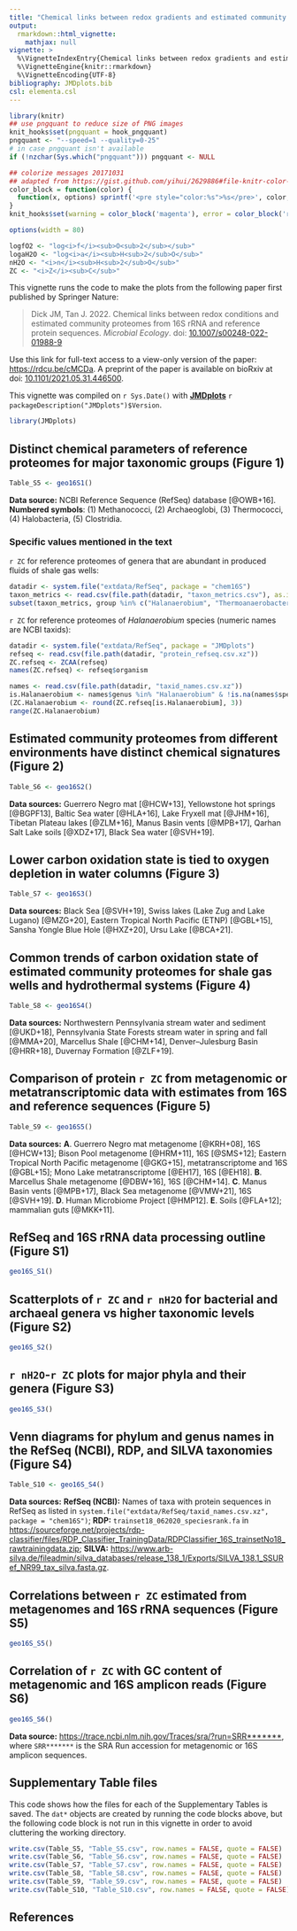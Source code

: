 ```yaml
---
title: "Chemical links between redox gradients and estimated community proteomes (2022)"
output: 
  rmarkdown::html_vignette:
    mathjax: null
vignette: >
  %\VignetteIndexEntry{Chemical links between redox gradients and estimated community proteomes (2022)}
  %\VignetteEngine{knitr::rmarkdown}
  %\VignetteEncoding{UTF-8}
bibliography: JMDplots.bib
csl: elementa.csl
---
```


<style>
/* https://gomakethings.com/how-to-break-an-image-out-of-its-parent-container-with-css/ */
@media (min-width: 700px) {
  .full-width {
    left: 50%;
    margin-left: -50vw;
    margin-right: -50vw;
    max-width: 100vw;
    position: relative;
    right: 50%;
    width: 100vw;
  }
}
@media (min-width: 900px) {
  .full-width {
    left: 50vw; /* fallback if needed */
    left: calc(50vw - 100px);
    width: 900px;
    position: relative;
  }
}
</style>

```r
library(knitr)
## use pngquant to reduce size of PNG images
knit_hooks$set(pngquant = hook_pngquant)
pngquant <- "--speed=1 --quality=0-25"
# in case pngquant isn't available
if (!nzchar(Sys.which("pngquant"))) pngquant <- NULL 

## colorize messages 20171031
## adapted from https://gist.github.com/yihui/2629886#file-knitr-color-msg-rnw
color_block = function(color) {
  function(x, options) sprintf('<pre style="color:%s">%s</pre>', color, x)
}
knit_hooks$set(warning = color_block('magenta'), error = color_block('red'), message = color_block('blue'))
```

```r
options(width = 80)
```

```r
logfO2 <- "log<i>f</i><sub>O<sub>2</sub></sub>"
logaH2O <- "log<i>a</i><sub>H<sub>2</sub>O</sub>"
nH2O <- "<i>n</i><sub>H<sub>2</sub>O</sub>"
ZC <- "<i>Z</i><sub>C</sub>"
```

This vignette runs the code to make the plots from the following paper first published by Springer Nature:

> Dick JM, Tan J. 2022. Chemical links between redox conditions and estimated community proteomes from 16S rRNA and reference protein sequences. *Microbial Ecology*. doi: [10.1007/s00248-022-01988-9](https://doi.org/10.1007/s00248-022-01988-9)

Use this link for full-text access to a view-only version of the paper: [https://rdcu.be/cMCDa](https://rdcu.be/cMCDa).
A preprint of the paper is available on bioRxiv at doi: [10.1101/2021.05.31.446500](https://doi.org/10.1101/2021.05.31.446500).

This vignette was compiled on `r Sys.Date()` with **[JMDplots](https://github.com/jedick/JMDplots)** `r packageDescription("JMDplots")$Version`.

```r
library(JMDplots)
```

## Distinct chemical parameters of reference proteomes for major taxonomic groups (Figure 1)
```r
Table_S5 <- geo16S1()
```

**Data source:** NCBI Reference Sequence (RefSeq) database [@OWB+16]. **Numbered symbols**: (1) Methanococci, (2) Archaeoglobi, (3) Thermococci, (4) Halobacteria, (5) Clostridia.

### Specific values mentioned in the text
`r ZC` for reference proteomes of genera that are abundant in produced fluids of shale gas wells:

```r
datadir <- system.file("extdata/RefSeq", package = "chem16S")
taxon_metrics <- read.csv(file.path(datadir, "taxon_metrics.csv"), as.is = TRUE)
subset(taxon_metrics, group %in% c("Halanaerobium", "Thermoanaerobacter"))
```

`r ZC` for reference proteomes of *Halanaerobium* species (numeric names are NCBI taxids):

```r
datadir <- system.file("extdata/RefSeq", package = "JMDplots")
refseq <- read.csv(file.path(datadir, "protein_refseq.csv.xz"))
ZC.refseq <- ZCAA(refseq)
names(ZC.refseq) <- refseq$organism

names <- read.csv(file.path(datadir, "taxid_names.csv.xz"))
is.Halanaerobium <- names$genus %in% "Halanaerobium" & !is.na(names$species)
(ZC.Halanaerobium <- round(ZC.refseq[is.Halanaerobium], 3))
range(ZC.Halanaerobium)
```

## Estimated community proteomes from different environments have distinct chemical signatures (Figure 2)
```r
Table_S6 <- geo16S2()
```

**Data sources:** Guerrero Negro mat [@HCW+13], Yellowstone hot springs [@BGPF13], Baltic Sea water [@HLA+16], Lake Fryxell mat [@JHM+16], Tibetan Plateau lakes [@ZLM+16], Manus Basin vents [@MPB+17], Qarhan Salt Lake soils [@XDZ+17], Black Sea water [@SVH+19].

## Lower carbon oxidation state is tied to oxygen depletion in water columns (Figure 3)
```r
Table_S7 <- geo16S3()
```

**Data sources:** Black Sea [@SVH+19], Swiss lakes (Lake Zug and Lake Lugano) [@MZG+20], Eastern Tropical North Pacific (ETNP) [@GBL+15], Sansha Yongle Blue Hole [@HXZ+20], Ursu Lake [@BCA+21].

## Common trends of carbon oxidation state of estimated community proteomes for shale gas wells and hydrothermal systems (Figure 4)
```r
Table_S8 <- geo16S4()
```

**Data sources:** Northwestern Pennsylvania stream water and sediment [@UKD+18], Pennsylvania State Forests stream water in spring and fall [@MMA+20], Marcellus Shale [@CHM+14], Denver--Julesburg Basin [@HRR+18], Duvernay Formation [@ZLF+19].

## Comparison of protein `r ZC` from metagenomic or metatranscriptomic data with estimates from 16S and reference sequences (Figure 5)
```r
Table_S9 <- geo16S5()
```

**Data sources:** 
**A**. Guerrero Negro mat metagenome [@KRH+08], 16S [@HCW+13]; Bison Pool metagenome [@HRM+11], 16S [@SMS+12]; Eastern Tropical North Pacific metagenome [@GKG+15], metatranscriptome and 16S [@GBL+15]; Mono Lake metatranscriptome [@EH17], 16S [@EH18].
**B**. Marcellus Shale metagenome [@DBW+16], 16S [@CHM+14].
**C**. Manus Basin vents [@MPB+17], Black Sea metagenome [@VMW+21], 16S [@SVH+19].
**D**. Human Microbiome Project [@HMP12].
**E**. Soils [@FLA+12]; mammalian guts [@MKK+11].

## RefSeq and 16S rRNA data processing outline (Figure S1)
```r
geo16S_S1()
```

## Scatterplots of `r ZC` and `r nH2O` for bacterial and archaeal genera vs higher taxonomic levels (Figure S2)
```r
geo16S_S2()
```

## `r nH2O`-`r ZC` plots for major phyla and their genera (Figure S3)
```r
geo16S_S3()
```

## Venn diagrams for phylum and genus names in the RefSeq (NCBI), RDP, and SILVA taxonomies (Figure S4)
```r
Table_S10 <- geo16S_S4()
```

**Data sources:** **RefSeq (NCBI):** Names of taxa with protein sequences in RefSeq as listed in `system.file("extdata/RefSeq/taxid_names.csv.xz", package = "chem16S")`; **RDP:** `trainset18_062020_speciesrank.fa` in <https://sourceforge.net/projects/rdp-classifier/files/RDP_Classifier_TrainingData/RDPClassifier_16S_trainsetNo18_rawtrainingdata.zip>; **SILVA:** <https://www.arb-silva.de/fileadmin/silva_databases/release_138_1/Exports/SILVA_138.1_SSURef_NR99_tax_silva.fasta.gz>.

## Correlations between `r ZC` estimated from metagenomes and 16S rRNA sequences (Figure S5)
```r
geo16S_S5()
```

## Correlation of `r ZC` with GC content of metagenomic and 16S amplicon reads (Figure S6)
```r
geo16S_S6()
```

**Data source:** <https://trace.ncbi.nlm.nih.gov/Traces/sra/?run=SRR*******>, where `SRR*******` is the SRA Run accession for metagenomic or 16S amplicon sequences.

## Supplementary Table files
This code shows how the files for each of the Supplementary Tables is saved.
The `dat*` objects are created by running the code blocks above, but the following code block is not run in this vignette in order to avoid cluttering the working directory.
```r
write.csv(Table_S5, "Table_S5.csv", row.names = FALSE, quote = FALSE)
write.csv(Table_S6, "Table_S6.csv", row.names = FALSE, quote = FALSE)
write.csv(Table_S7, "Table_S7.csv", row.names = FALSE, quote = FALSE)
write.csv(Table_S8, "Table_S8.csv", row.names = FALSE, quote = FALSE)
write.csv(Table_S9, "Table_S9.csv", row.names = FALSE, quote = FALSE)
write.csv(Table_S10, "Table_S10.csv", row.names = FALSE, quote = FALSE)
```

## References
